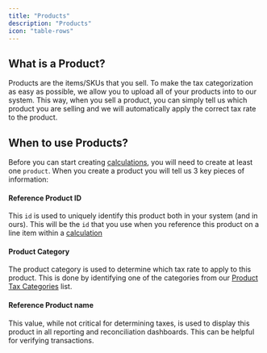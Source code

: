 ```yaml
---
title: "Products"
description: "Products"
icon: "table-rows"
---
```


## What is a Product?

Products are the items/SKUs that you sell. To make the tax categorization as easy as possible, we allow you to upload all of your products into to our system. This way, when you sell a product, you can simply tell us which product you
are selling and we will automatically apply the correct tax rate to the product.

## When to use Products?

Before you can start creating [calculations](/objects/calculations), you will need to create at least one `product`. When you create a product you will tell us 3 key pieces of information:

#### Reference Product ID

This `id` is used to uniquely identify this product both in your system (and in ours). This will be the `id` that you use when you reference this product on a line item within a [calculation](/objects/calculations)

#### Product Category

The product category is used to determine which tax rate to apply to this product. This is done by identifying one of the categories from our [Product Tax Categories](/objects/product-tax-categories) list.

#### Reference Product name

This value, while not critical for determining taxes, is used to display this product in all reporting and reconciliation dashboards. This can be helpful for verifying transactions.
